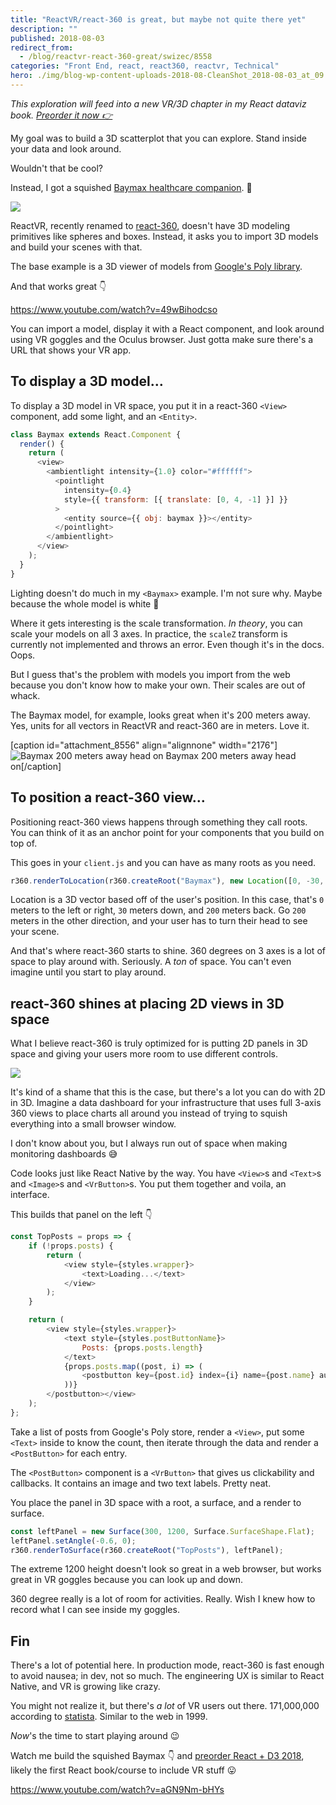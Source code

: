 ```yaml
---
title: "ReactVR/react-360 is great, but maybe not quite there yet"
description: ""
published: 2018-08-03
redirect_from:
  - /blog/reactvr-react-360-great/swizec/8558
categories: "Front End, react, react360, reactvr, Technical"
hero: ./img/blog-wp-content-uploads-2018-08-CleanShot_2018-08-03_at_09.01.09-1.png
---
```


_This exploration will feed into a new VR/3D chapter in my React dataviz book. [Preorder it now 👉](https://gumroad.com/l/pMtnZ)_

My goal was to build a 3D scatterplot that you can explore. Stand inside your data and look around.

Wouldn't that be cool?

Instead, I got a squished [Baymax healthcare companion](http://disney.wikia.com/wiki/Baymax). 🤔

![](./img/blog-wp-content-uploads-2018-08-CleanShot_2018-08-03_at_09.01.09-1.png)

ReactVR, recently renamed to [react-360](https://github.com/facebook/react-360), doesn't have 3D modeling primitives like spheres and boxes. Instead, it asks you to import 3D models and build your scenes with that.

The base example is a 3D viewer of models from [Google's Poly library](https://poly.google.com/).

And that works great 👇

https://www.youtube.com/watch?v=49wBihodcso

You can import a model, display it with a React component, and look around using VR goggles and the Oculus browser. Just gotta make sure there's a URL that shows your VR app.

## To display a 3D model…

To display a 3D model in VR space, you put it in a react-360 `<View>` component, add some light, and an `<Entity>`.

```javascript
class Baymax extends React.Component {
  render() {
    return (
      <view>
        <ambientlight intensity={1.0} color="#ffffff">
          <pointlight
            intensity={0.4}
            style={{ transform: [{ translate: [0, 4, -1] }] }}
          >
            <entity source={{ obj: baymax }}></entity>
          </pointlight>
        </ambientlight>
      </view>
    );
  }
}
```

Lighting doesn't do much in my `<Baymax>` example. I'm not sure why. Maybe because the whole model is white 🤔

Where it gets interesting is the scale transformation. _In theory_, you can scale your models on all 3 axes. In practice, the `scaleZ` transform is currently not implemented and throws an error. Even though it's in the docs. Oops.

But I guess that's the problem with models you import from the web because you don't know how to make your own. Their scales are out of whack.

The Baymax model, for example, looks great when it's 200 meters away. Yes, units for all vectors in ReactVR and react-360 are in meters. Love it.

\[caption id="attachment_8556" align="alignnone" width="2176"]![Baymax 200 meters away head on](./img/blog-wp-content-uploads-2018-08-nonsquished.png) Baymax 200 meters away head on\[/caption]

## To position a react-360 view…

Positioning react-360 views happens through something they call roots. You can think of it as an anchor point for your components that you build on top of.

This goes in your `client.js` and you can have as many roots as you need.

```javascript
r360.renderToLocation(r360.createRoot("Baymax"), new Location([0, -30, -200]));
```

Location is a 3D vector based off of the user's position. In this case, that's `0` meters to the left or right, `30` meters down, and `200` meters back. Go `200` meters in the other direction, and your user has to turn their head to see your scene.

And that's where react-360 starts to shine. 360 degrees on 3 axes is a lot of space to play around with. Seriously. A _ton_ of space. You can't even imagine until you start to play around.

## react-360 shines at placing 2D views in 3D space

What I believe react-360 is truly optimized for is putting 2D panels in 3D space and giving your users more room to use different controls.

![](./img/blog-wp-content-uploads-2018-08-CleanShot_2018-08-03_at_09.23.27-1.png)

It's kind of a shame that this is the case, but there's a lot you can do with 2D in 3D. Imagine a data dashboard for your infrastructure that uses full 3-axis 360 views to place charts all around you instead of trying to squish everything into a small browser window.

I don't know about you, but I always run out of space when making monitoring dashboards 😅

Code looks just like React Native by the way. You have `<View>`s and `<Text>`s and `<Image>`s and `<VrButton>`s. You put them together and voila, an interface.

This builds that panel on the left 👇

```javascript
const TopPosts = props => {
    if (!props.posts) {
        return (
            <view style={styles.wrapper}>
                <text>Loading...</text>
            </view>
        );
    }

    return (
        <view style={styles.wrapper}>
            <text style={styles.postButtonName}>
                Posts: {props.posts.length}
            </text>
            {props.posts.map((post, i) => (
                <postbutton key={post.id} index={i} name={post.name} author={post.author} preview={post.preview}>
            ))}
        </postbutton></view>
    );
};
```

Take a list of posts from Google's Poly store, render a `<View>`, put some `<Text>` inside to know the count, then iterate through the data and render a `<PostButton>` for each entry.

The `<PostButton>` component is a `<VrButton>` that gives us clickability and callbacks. It contains an image and two text labels. Pretty neat.

You place the panel in 3D space with a root, a surface, and a render to surface.

```javascript
const leftPanel = new Surface(300, 1200, Surface.SurfaceShape.Flat);
leftPanel.setAngle(-0.6, 0);
r360.renderToSurface(r360.createRoot("TopPosts"), leftPanel);
```

The extreme 1200 height doesn't look so great in a web browser, but works great in VR goggles because you can look up and down.

360 degree really is a lot of room for activities. Really. Wish I knew how to record what I can see inside my goggles.

## Fin

There's a lot of potential here. In production mode, react-360 is fast enough to avoid nausea; in dev, not so much. The engineering UX is similar to React Native, and VR is growing like crazy.

You might not realize it, but there's _a lot_ of VR users out there. 171,000,000 according to [statista](https://www.statista.com/statistics/426469/active-virtual-reality-users-worldwide/). Similar to the web in 1999.

_Now_'s the time to start playing around 😉

Watch me build the squished Baymax 👇 and [preorder React + D3 2018](#), likely the first React book/course to include VR stuff 😛

https://www.youtube.com/watch?v=aGN9Nm-bHYs
